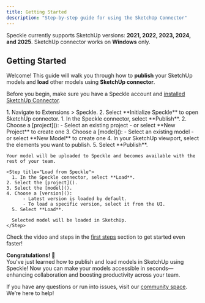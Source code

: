 ```yaml
---
title: Getting Started  
description: "Step-by-step guide for using the SketchUp Connector"
---
```


<Info>Speckle currently supports SketchUp versions: **2021, 2022, 2023, 2024, and 2025**. SketchUp connector works on **Windows** only.</Info>

## Getting Started

Welcome! This guide will walk you through how to **publish** your SketchUp models and **load** other models using **SketchUp connector**.

<Note> Before you begin, make sure you have a Speckle account and [installed SketchUp Connector](http://localhost:3000/connectors/installation).</Note>

<Steps>
  <Step title="Open SketchUp connector">
    1. Navigate to Extensions > Speckle.
    2. Select **Initialize Speckle** to open SketchUp connector.
  </Step>

  <Step title="Publish to Speckle">
    1. In the Speckle connector, select **Publish**.
    2. Choose a [project]():
        - Select an existing project
        - or select **New Project** to create one
    3. Choose a [model]():
        - Select an existing model
        - or select **New Model** to create one
    4. In your SketchUp viewport, select the elements you want to publish.
    5. Select **Publish**.
    
    Your model will be uploaded to Speckle and becomes available with the rest of your team.
  </Step>


    <Step title="Load from Speckle">
      1. In the Speckle connector, select **Load**.
    2. Select the [project]().
    3. Select the [model]().
    4. Choose a [version]():
          - Latest version is loaded by default.
          - To load a specific version, select it from the UI.
      5. Select **Load**.

      Selected model will be loaded in SketchUp.
    </Step>

</Steps>

<Tip> Check the video and steps in the [first steps](/get-started/quickstart.mdx) section to get started even faster!</Tip>

**Congratulations! 🥳**  
You've just learned how to publish and load models in SketchUp using Speckle! Now you can make your models accessible in seconds—enhancing collaboration and boosting productivity across your team.

<Info> If you have any questions or run into issues, visit our [community space](https://speckle.community/). We’re here to help!</Info>


<LearnMore />
